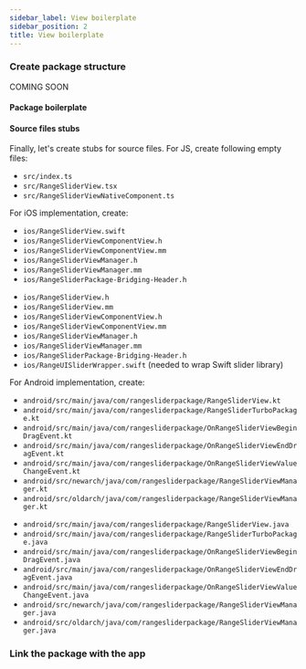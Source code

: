 ```yaml
---
sidebar_label: View boilerplate
sidebar_position: 2
title: View boilerplate
---
```




### Create package structure

<Tabs groupId="package_structure">
<TabItem value="auto" label="Automatic generation">

COMING SOON

</TabItem>
<TabItem value="manual" label="Manual walkthrough">

#### Package boilerplate

<PackageStructureBoilerplate
  isFabricComponent={true}
  packageName="range-slider-package"
  packageNameUpperCamelCase="RangeSliderPackage"
  packageNameLowercase="rangesliderpackage"
  packageNameUpperCase="RANGE_SLIDER_PACKAGE"
/>

#### Source files stubs

Finally, let's create stubs for source files. For JS, create following empty files:

- `src/index.ts`
- `src/RangeSliderView.tsx`
- `src/RangeSliderViewNativeComponent.ts`

For iOS implementation, create:

<Tabs groupId="ios_lang">
<TabItem value="swift" label="ObjC++ & Swift">

- `ios/RangeSliderView.swift`
- `ios/RangeSliderViewComponentView.h`
- `ios/RangeSliderViewComponentView.mm`
- `ios/RangeSliderViewManager.h`
- `ios/RangeSliderViewManager.mm`
- `ios/RangeSliderPackage-Bridging-Header.h`

</TabItem>
<TabItem value="objc" label="ObjC++ only">

- `ios/RangeSliderView.h`
- `ios/RangeSliderView.mm`
- `ios/RangeSliderViewComponentView.h`
- `ios/RangeSliderViewComponentView.mm`
- `ios/RangeSliderViewManager.h`
- `ios/RangeSliderViewManager.mm`
- `ios/RangeSliderPackage-Bridging-Header.h`
- `ios/RangeUISliderWrapper.swift` (needed to wrap Swift slider library)

</TabItem>
</Tabs>

For Android implementation, create:

<Tabs groupId="android_lang">
<TabItem value="kotlin" label="Kotlin">

- `android/src/main/java/com/rangesliderpackage/RangeSliderView.kt`
- `android/src/main/java/com/rangesliderpackage/RangeSliderTurboPackage.kt`
- `android/src/main/java/com/rangesliderpackage/OnRangeSliderViewBeginDragEvent.kt`
- `android/src/main/java/com/rangesliderpackage/OnRangeSliderViewEndDragEvent.kt`
- `android/src/main/java/com/rangesliderpackage/OnRangeSliderViewValueChangeEvent.kt`
- `android/src/newarch/java/com/rangesliderpackage/RangeSliderViewManager.kt`
- `android/src/oldarch/java/com/rangesliderpackage/RangeSliderViewManager.kt`

</TabItem>
<TabItem value="java" label="Java">

- `android/src/main/java/com/rangesliderpackage/RangeSliderView.java`
- `android/src/main/java/com/rangesliderpackage/RangeSliderTurboPackage.java`
- `android/src/main/java/com/rangesliderpackage/OnRangeSliderViewBeginDragEvent.java`
- `android/src/main/java/com/rangesliderpackage/OnRangeSliderViewEndDragEvent.java`
- `android/src/main/java/com/rangesliderpackage/OnRangeSliderViewValueChangeEvent.java`
- `android/src/newarch/java/com/rangesliderpackage/RangeSliderViewManager.java`
- `android/src/oldarch/java/com/rangesliderpackage/RangeSliderViewManager.java`

</TabItem>
</Tabs>

</TabItem>
</Tabs>

### Link the package with the app

<LinkPackage package="range-slider-package" />
